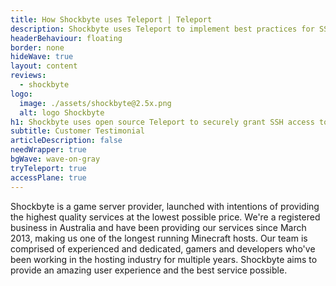 ```yaml
---
title: How Shockbyte uses Teleport | Teleport
description: Shockbyte uses Teleport to implement best practices for SSH and Kubernetes access, meet compliance and access audit requirements.
headerBehaviour: floating
border: none
hideWave: true
layout: content
reviews:
  - shockbyte
logo:
  image: ./assets/shockbyte@2.5x.png
  alt: logo Shockbyte
h1: Shockbyte uses open source Teleport to securely grant SSH access to staff and monitor their access
subtitle: Customer Testimonial
articleDescription: false
needWrapper: true
bgWave: wave-on-gray
tryTeleport: true
accessPlane: true
---
```



<Quote title="Shockbyte Overview">
  Shockbyte is a game server provider, launched with intentions of providing the
  highest quality services at the lowest possible price. We're a registered
  business in Australia and have been providing our services since March 2013,
  making us one of the longest running Minecraft hosts. Our team is comprised of
  experienced and dedicated, gamers and developers who've been working in the
  hosting industry for multiple years. Shockbyte aims to provide an amazing user
  experience and the best service possible.
</Quote>

<Feedback reviews={meta.reviews} />
